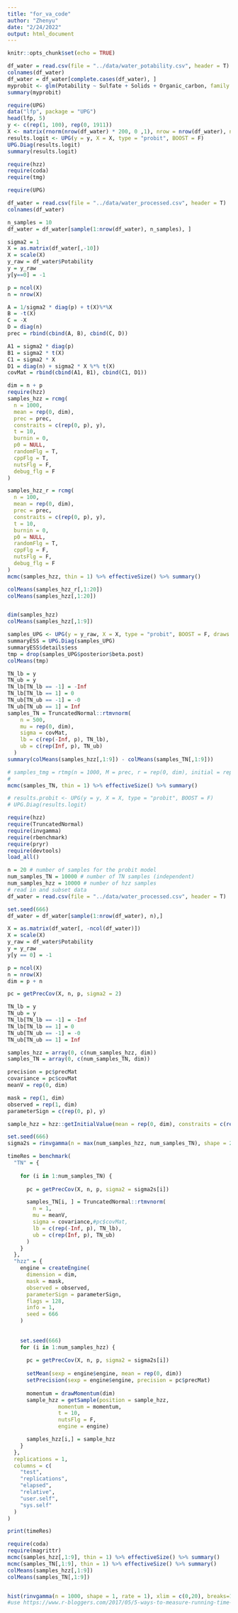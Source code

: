 ```yaml
---
title: "for_va_code"
author: "Zhenyu"
date: "2/24/2022"
output: html_document
---
```


```r
knitr::opts_chunk$set(echo = TRUE)
```


```r
df_water = read.csv(file = "../data/water_potability.csv", header = T)
colnames(df_water)
df_water = df_water[complete.cases(df_water), ]
myprobit <- glm(Potability ~ Sulfate + Solids + Organic_carbon, family = binomial(link = "probit"), data = df_water)
summary(myprobit)

require(UPG)
data("lfp", package = "UPG")
head(lfp, 5)
y <- c(rep(1, 100), rep(0, 1911))
X <- matrix(rnorm(nrow(df_water) * 200, 0 ,1), nrow = nrow(df_water), ncol = 200)
results.logit <- UPG(y = y, X = X, type = "probit", BOOST = F)
UPG.Diag(results.logit)
summary(results.logit)
```

```r
require(hzz)
require(coda)
require(tmg)

require(UPG)

df_water = read.csv(file = "../data/water_processed.csv", header = T)
colnames(df_water)

n_samples = 10
df_water = df_water[sample(1:nrow(df_water), n_samples), ]

sigma2 = 1
X = as.matrix(df_water[,-10])
X = scale(X)
y_raw = df_water$Potability
y = y_raw
y[y==0] = -1

p = ncol(X)
n = nrow(X)

A = 1/sigma2 * diag(p) + t(X)%*%X
B = -t(X)
C = -X
D = diag(n)
prec = rbind(cbind(A, B), cbind(C, D))

A1 = sigma2 * diag(p)
B1 = sigma2 * t(X)
C1 = sigma2 * X
D1 = diag(n) + sigma2 * X %*% t(X)
covMat = rbind(cbind(A1, B1), cbind(C1, D1))

dim = n + p
require(hzz)
samples_hzz = rcmg(
  n = 1000,
  mean = rep(0, dim),
  prec = prec,
  constraits = c(rep(0, p), y),
  t = 10,
  burnin = 0,
  p0 = NULL,
  randomFlg = T,
  cppFlg = T,
  nutsFlg = F,
  debug_flg = F
)

samples_hzz_r = rcmg(
  n = 100,
  mean = rep(0, dim),
  prec = prec,
  constraits = c(rep(0, p), y),
  t = 10,
  burnin = 0,
  p0 = NULL,
  randomFlg = T,
  cppFlg = F,
  nutsFlg = F,
  debug_flg = F
)
mcmc(samples_hzz, thin = 1) %>% effectiveSize() %>% summary()

colMeans(samples_hzz_r[,1:20])
colMeans(samples_hzz[,1:20])


dim(samples_hzz)
colMeans(samples_hzz[,1:9])

samples_UPG <- UPG(y = y_raw, X = X, type = "probit", BOOST = F, draws = 50000)
summaryESS = UPG.Diag(samples_UPG)
summaryESS$details$ess
tmp = drop(samples_UPG$posterior$beta.post)
colMeans(tmp)

TN_lb = y
TN_ub = y
TN_lb[TN_lb == -1] = -Inf
TN_lb[TN_lb == 1] = 0
TN_ub[TN_ub == -1] = -0
TN_ub[TN_ub == 1] = Inf
samples_TN = TruncatedNormal::rtmvnorm(
    n = 500,
    mu = rep(0, dim),
    sigma = covMat,
    lb = c(rep(-Inf, p), TN_lb),
    ub = c(rep(Inf, p), TN_ub)
  )
summary(colMeans(samples_hzz[,1:9]) - colMeans(samples_TN[,1:9]))

# samples_tmg = rtmg(n = 1000, M = prec, r = rep(0, dim), initial = rep(0.1, dim), f = diag(dim), g = rep(0, dim), q = NULL, burn.in = 100)
# 
mcmc(samples_TN, thin = 1) %>% effectiveSize() %>% summary()

# results.probit <- UPG(y = y, X = X, type = "probit", BOOST = F)
# UPG.Diag(results.logit)
```


```r
require(hzz)
require(TruncatedNormal)
require(invgamma)
require(rbenchmark)
require(pryr)
require(devtools)
load_all()

n = 20 # number of samples for the probit model
num_samples_TN = 10000 # number of TN samples (independent)
num_samples_hzz = 10000 # number of hzz samples
# read in and subset data
df_water = read.csv(file = "../data/water_processed.csv", header = T)

set.seed(666)
df_water = df_water[sample(1:nrow(df_water), n),]

X = as.matrix(df_water[, -ncol(df_water)])
X = scale(X)
y_raw = df_water$Potability
y = y_raw
y[y == 0] = -1

p = ncol(X)
n = nrow(X)
dim = p + n

pc = getPrecCov(X, n, p, sigma2 = 2)

TN_lb = y
TN_ub = y
TN_lb[TN_lb == -1] = -Inf
TN_lb[TN_lb == 1] = 0
TN_ub[TN_ub == -1] = -0
TN_ub[TN_ub == 1] = Inf
```

```r
samples_hzz = array(0, c(num_samples_hzz, dim))
samples_TN = array(0, c(num_samples_TN, dim))

precision = pc$precMat
covariance = pc$covMat
meanV = rep(0, dim)

mask = rep(1, dim)
observed = rep(1, dim)
parameterSign = c(rep(0, p), y)

sample_hzz = hzz::getInitialValue(mean = rep(0, dim), constraits = c(rep(0, p), y))

set.seed(666)
sigma2s = rinvgamma(n = max(num_samples_hzz, num_samples_TN), shape = 2, rate = 2)

timeRes = benchmark(
  "TN" = {
    
    for (i in 1:num_samples_TN) {
      
      pc = getPrecCov(X, n, p, sigma2 = sigma2s[i])

      samples_TN[i, ] = TruncatedNormal::rtmvnorm(
        n = 1,
        mu = meanV,
        sigma = covariance,#pc$covMat,
        lb = c(rep(-Inf, p), TN_lb),
        ub = c(rep(Inf, p), TN_ub)
      )
    }
  },
  "hzz" = {
    engine = createEngine(
      dimension = dim,
      mask = mask,
      observed = observed,
      parameterSign = parameterSign,
      flags = 128,
      info = 1,
      seed = 666
    )
    
    
    set.seed(666)
    for (i in 1:num_samples_hzz) {
      
      pc = getPrecCov(X, n, p, sigma2 = sigma2s[i])
      
      setMean(sexp = engine$engine, mean = rep(0, dim))
      setPrecision(sexp = engine$engine, precision = pc$precMat)
      
      momentum = drawMomentum(dim)
      sample_hzz = getSample(position = sample_hzz,
                momentum = momentum,
                t = 10,
                nutsFlg = F,
                engine = engine)

      samples_hzz[i,] = sample_hzz
    }
  },
  replications = 1,
  columns = c(
    "test",
    "replications",
    "elapsed",
    "relative",
    "user.self",
    "sys.self"
  )
)

print(timeRes)
```


```r
require(coda)
require(magrittr)
mcmc(samples_hzz[,1:9], thin = 1) %>% effectiveSize() %>% summary()
mcmc(samples_TN[,1:9], thin = 1) %>% effectiveSize() %>% summary()
colMeans(samples_hzz[,1:9])
colMeans(samples_TN[,1:9])
```



```r

```


```r
hist(rinvgamma(n = 1000, shape = 1, rate = 1), xlim = c(0,20), breaks=1000)
#use https://www.r-bloggers.com/2017/05/5-ways-to-measure-running-time-of-r-code/
```